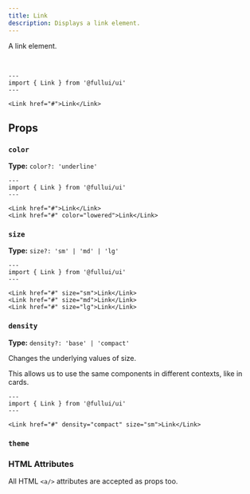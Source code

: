 ```yaml
---
title: Link
description: Displays a link element.
---
```


A link element.

<br/>

```astro live
---
import { Link } from '@fullui/ui'
---

<Link href="#">Link</Link>
```

## Props
### `color`
**Type:** `color?: 'underline'`
```astro live
---
import { Link } from '@fullui/ui'
---

<Link href="#">Link</Link>
<Link href="#" color="lowered">Link</Link>
```

### `size`
**Type:** `size?: 'sm' | 'md' | 'lg'`
```astro live
---
import { Link } from '@fullui/ui'
---

<Link href="#" size="sm">Link</Link>
<Link href="#" size="md">Link</Link>
<Link href="#" size="lg">Link</Link>
```

### `density`
**Type:** `density?: 'base' | 'compact'`

Changes the underlying values of size.

This allows us to use the same components in different contexts, like in cards.

```astro live
---
import { Link } from '@fullui/ui'
---

<Link href="#" density="compact" size="sm">Link</Link>
```

### `theme`
<Theming/>

### HTML Attributes
All HTML `<a/>` attributes are accepted as props too.